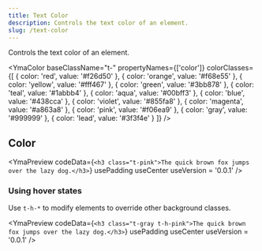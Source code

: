 ```yaml
---
title: Text Color
description: Controls the text color of an element.
slug: /text-color
---
```



Controls the text color of an element.

<YmaColor 
  baseClassName="t-" 
  propertyNames={['color']} 
  colorClasses={[
    { color: 'red', value: '#f26d50' },
    { color: 'orange', value: '#f68e55' },
    { color: 'yellow', value: '#fff467' },
    { color: 'green', value: '#3bb878' },
    { color: 'teal', value: '#1abbb4' },
    { color: 'aqua', value: '#00bff3' },
    { color: 'blue', value: '#438cca' },
    { color: 'violet', value: '#855fa8' },
    { color: 'magenta', value: '#a863a8' },
    { color: 'pink', value: '#f06ea9' },
    { color: 'gray', value: '#999999' },
    { color: 'lead', value: '#3f3f4e' }
  ]}
/>

## Color

<YmaPreview
  codeData={`<h3 class="t-pink">The quick brown fox jumps over the lazy dog.</h3>`}
  usePadding
  useCenter
  useVersion = '0.0.1'
/>

### Using hover states

Use `t-h-*` to modify elements to override other background classes.

<YmaPreview
  codeData={`<h3 class="t-gray t-h-pink">The quick brown fox jumps over the lazy dog.</h3>`}
  usePadding
  useCenter
  useVersion = '0.0.1'
/>